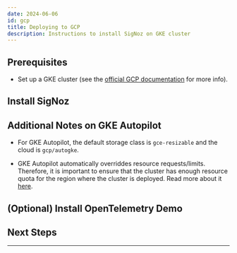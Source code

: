 ```yaml
---
date: 2024-06-06
id: gcp
title: Deploying to GCP
description: Instructions to install SigNoz on GKE cluster
---
```



<SigNozCloud />

## Prerequisites

- Set up a GKE cluster (see the [official GCP documentation][1] for more info).

<CommonPrerequisites />

## Install SigNoz

<K8sInstall />


## Additional Notes on GKE Autopilot

- For GKE Autopilot, the default storage class is `gce-resizable` and the cloud is `gcp/autogke`.

- GKE Autopilot automatically overriddes resource requests/limits. Therefore, it is important to ensure that the cluster has enough resource quota for the region where the cluster is deployed. Read more about it [here][3].


## (Optional) Install OpenTelemetry Demo

<K8sOtelDemo />

## Next Steps

<NextSteps />

---

[1]: https://cloud.google.com/kubernetes-engine/
[2]: https://github.com/SigNoz/charts/tree/main/charts/signoz#configuration
[3]: https://cloud.google.com/kubernetes-engine/docs/concepts/autopilot-resource-requests#defaults
